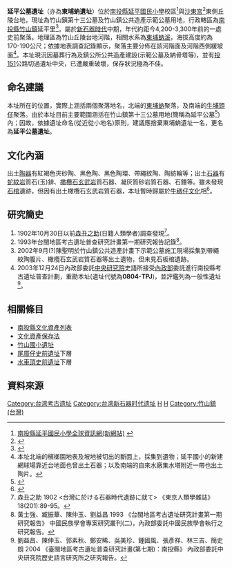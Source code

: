 '''延平公墓遺址'''（亦為'''東埔蚋遺址'''）位於[[南投縣延平國民小學|南投縣延平國民小學]]校區<ref>[http://163.22.116.203/school/yanping/ 南投縣延平國民小學全球資訊網(新網站)] {{webarchive|url=https://web.archive.org/web/20131216190325/http://163.22.116.203/school/yanping/ |date=2013-12-16 }}</ref>與[[沙東宮|沙東宮]]<ref>{{Cite web |url=http://nrch.culture.tw/twpedia.aspx?id=27453 |title=竹山沙東宮-台灣大百科全書(文化部) |access-date=2015-11-04 |archive-date=2016-03-07 |archive-url=https://web.archive.org/web/20160307091846/http://nrch.culture.tw/twpedia.aspx?id=27453 |dead-url=no }}</ref>東側丘陵台地，現址為竹山鎮第十三公墓及竹山鎮公共造產示範公墓用地，行政轄區為[[南投縣|南投縣]][[竹山鎮_(臺灣)|竹山鎮]]延平里<ref>{{Cite web |url=http://www.chushang.gov.tw/default.asp |title=南投縣竹山鎮公所 |access-date=2013-12-16 |archive-url=https://web.archive.org/web/20131214172225/http://www.chushang.gov.tw/default.asp |archive-date=2013-12-14 |dead-url=yes }}</ref>。屬於[[新石器時代|新石器時代]]中期，年代約距今4,200-3,300年前的一處史前聚落。地理區為竹山丘陵台地河階，相關水系為[[東埔蚋溪|東埔蚋溪]]，海拔高度約為170-190公尺；依據地表調查記錄顯示，聚落主要分佈在該河階面及河階西側緩坡面<ref>本址北端的檳榔園地表及坡地被切出的斷面上，採集到遺物；延平國小的新建網球場靠近台地面也曾出土石器；以及南端的自來水廠集水塔附近一帶也出土陶片。</ref>。本址現況因墓葬行為及鎮公所公共造產建設(示範公墓及納骨塔等)，並有[[縣道151號|投151]]公路切過遺址中央，已遭嚴重破壞，保存狀況極為不佳。

==命名建議==
本址所在的位置，實際上涵括兩個聚落地名，北端的[[東埔蚋|東埔蚋]]聚落，及南端的[[牛埔頭仔|牛埔頭仔]]聚落。由於本址目前主要範圍涵括在竹山鎮第十三公墓用地(簡稱為延平公墓<ref>{{Cite web |url=http://mort.moi.gov.tw/frontsite/search/facilitiesSearchAction.do?method=doFindbyPK&facilityId=444&version=1 |title=內政部全國殯葬資訊入口網 |access-date=2013-12-16 |archive-date=2017-04-18 |archive-url=https://web.archive.org/web/20170418081724/http://mort.moi.gov.tw/frontsite/search/facilitiesSearchAction.do?method=doFindbyPK&facilityId=444&version=1 }}</ref>)內；因故，依據遺址命名(從近從小地名)原則，建議應捨棄東埔蚋遺址一名，更名為'''延平公墓遺址'''。

==文化內涵==
出土[[陶器|陶器]]有紅褐色夾砂陶、黑色陶、黑色陶環、帶繩紋陶、陶紡輪等；出土[[石器|石器]]有[[蛇紋岩|蛇紋岩]]質石(玉)錛、[[橄欖石玄武岩|橄欖石玄武岩]]質石器、凝灰質砂岩質石器、石錘等。雖未發現[[石棺|石棺]]遺跡，但因有出土橄欖石玄武岩質石器，本址暫時歸屬於[[牛稠仔文化|牛稠仔文化]]相<ref>{{Cite web |url=http://nrch.culture.tw/twpedia.aspx?id=1179 |title=朱正宜 2007 牛稠仔文化-台灣大百科全書(文化部) |access-date=2015-11-04 |archive-date=2021-06-25 |archive-url=https://web.archive.org/web/20210625071110/https://nrch.culture.tw/twpedia.aspx?id=1179 }}</ref>。

==研究簡史==
# 1902年10月30日以前[[森丑之助|森丑之助]](日籍人類學者)調查發現<ref>森丑之助 1902 <台灣に於ける石器時代遺跡に就て> 《東京人類學雜誌》 18(201):89-95。</ref>。
# 1993年台閩地區考古遺址普查研究計畫第一期研究報告記錄<ref>黃士強、臧振華、陳仲玉、劉益昌 1993 《台閩地區考古遺址研究計畫第一期研究報告》 中國民族學會專案研究叢刊(二)，內政部委託中國民族學會執行之研究報告。</ref>。
# 2002年9月(?)陳聖明於竹山鎮公共造產計畫下示範公墓施工現場採集到帶繩紋陶腹片、橄欖石玄武岩質石器等出土遺物，但未見石板棺遺跡。
# 2003年12月24日內政部委託[[中央研究院|中央研究院]]史語所接受[[中華民國內政部|內政部]]委託進行南投縣考古遺址普查計劃，重勘本址(遺址代號為'''0804-TPJ''')，並評鑑列為一般性遺址<ref>劉益昌、陳仲玉、郭素秋、鄭安睎、吳美珍、鍾國風、張彥祥、林三吉、簡史朗 2004 《臺閩地區考古遺址普查研究計畫(第七期)：南投縣》 內政部委託中央研究院歷史語言研究所之研究報告。</ref>。

==相關條目==
*[[南投縣文化資產列表|南投縣文化資產列表]]
*[[文化資產保存法|文化資產保存法]]
*[[竹山國小遺址|竹山國小遺址]]
*[[尾厝仔史前遺址|尾厝仔史前遺址]]下層
*[[水車頂史前遺址|水車頂史前遺址]]下層

==資料來源==
{{Reflist|2}}


{{台灣考古遺址}}
[[Category:台湾考古遗址|Category:台湾考古遗址]]
[[Category:台湾新石器时代遗址|Category:台湾新石器时代遗址]]
[[Category:牛稠仔文化相|H]]
[[Category:南投縣歷史|H]]
[[Category:竹山鎮_(台灣)|Category:竹山鎮 (台灣)]]